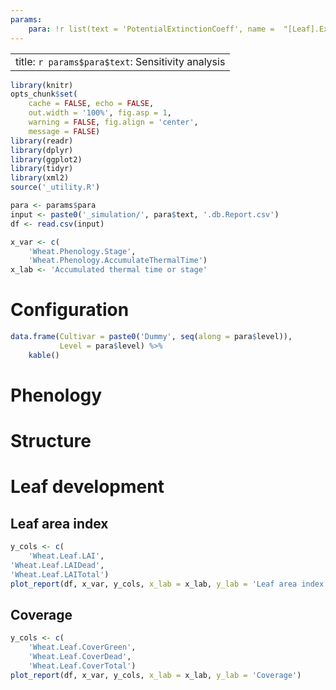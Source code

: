 ```yaml
---
params:
    para: !r list(text = 'PotentialExtinctionCoeff', name =  "[Leaf].ExtinctionCoeff.PotentialExtinctionCoeff.XYPairs.Y", href = "PotentialExtinctionCoeff.html", level = c("0.3, 0.3", "0.5, 0.5", "0.7, 0.7"))
---
```


---
title: `r params$para$text`: Sensitivity analysis
---



```r
library(knitr)
opts_chunk$set(
    cache = FALSE, echo = FALSE, 
    out.width = '100%', fig.asp = 1,
    warning = FALSE, fig.align = 'center',
    message = FALSE) 
library(readr)
library(dplyr)
library(ggplot2)
library(tidyr)
library(xml2)
source('_utility.R')
```

```r

para <- params$para
input <- paste0('_simulation/', para$text, '.db.Report.csv')
df <- read.csv(input)

x_var <- c(
    'Wheat.Phenology.Stage',
    'Wheat.Phenology.AccumulateThermalTime')
x_lab <- 'Accumulated thermal time or stage'

```
# Configuration

```r
data.frame(Cultivar = paste0('Dummy', seq(along = para$level)),
           Level = para$level) %>% 
    kable()

```


# Phenology 

# Structure

# Leaf development

## Leaf area index

```r
y_cols <- c(
    'Wheat.Leaf.LAI', 
'Wheat.Leaf.LAIDead',
'Wheat.Leaf.LAITotal')
plot_report(df, x_var, y_cols, x_lab = x_lab, y_lab = 'Leaf area index')

```
## Coverage

```r
y_cols <- c(
    'Wheat.Leaf.CoverGreen',
    'Wheat.Leaf.CoverDead',
    'Wheat.Leaf.CoverTotal')
plot_report(df, x_var, y_cols, x_lab = x_lab, y_lab = 'Coverage')

```







